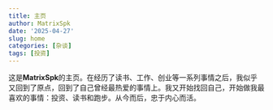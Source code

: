 ```yaml
---
title: 主页
author: MatrixSpk
date: '2025-04-27'
slug: home
categories: [杂谈]
tags: [投资]
---
```


这是**MatrixSpk**的主页。在经历了读书、工作、创业等一系列事情之后，我似乎又回到了原点，回到了自己曾经最热爱的事情上。我又开始找回自己，开始做我最喜欢的事情：投资、读书和跑步。从今而后，忠于内心而活。